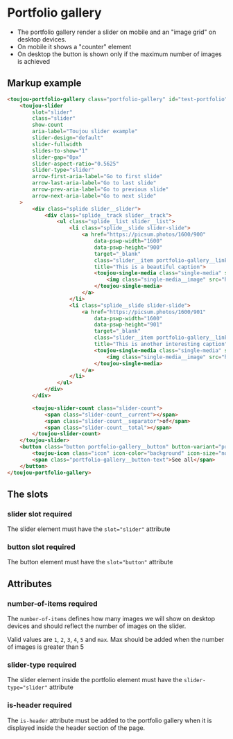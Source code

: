 # Portfolio gallery

- The portfolio gallery render a slider on mobile and an "image grid" on desktop devices.
- On mobile it shows a "counter" element
- On desktop the button is shown only if the maximum number of images is achieved

## Markup example
```html
<toujou-portfolio-gallery class="portfolio-gallery" id="test-portfolio" number-of-items="2">
    <toujou-slider
        slot="slider"
        class="slider"
        show-count
        aria-label="Toujou slider example"
        slider-design="default"
        slider-fullwidth
        slides-to-show="1"
        slider-gap="0px"
        slider-aspect-ratio="0.5625"
        slider-type="slider"
        arrow-first-aria-label="Go to first slide"
        arrow-last-aria-label="Go to last slide"
        arrow-prev-aria-label="Go to previous slide"
        arrow-next-aria-label="Go to next slide"
    >
        <div class="splide slider__slider">
            <div class="splide__track slider__track">
                <ul class="splide__list slider__list">
                    <li class="splide__slide slider-slide">
                        <a href="https://picsum.photos/1600/900"
                            data-pswp-width="1600"
                            data-pswp-height="900"
                            target="_blank"
                            class="slider__item portfolio-gallery__link"
                            title="This is a beautiful caption">
                            <toujou-single-media class="single-media" slot="slider-item">
                                <img class="single-media__image" src="https://picsum.photos/1600/900" alt="Nice image">
                            </toujou-single-media>
                        </a>
                    </li>
                    <li class="splide__slide slider-slide">
                        <a href="https://picsum.photos/1600/901"
                            data-pswp-width="1600"
                            data-pswp-height="901"
                            target="_blank"
                            class="slider__item portfolio-gallery__link"
                            title="This is another interesting caption">
                            <toujou-single-media class="single-media" slot="slider-item">
                                <img class="single-media__image" src="https://picsum.photos/1600/901" alt="Nice image">
                            </toujou-single-media>
                        </a>
                    </li>
                </ul>
            </div>
        </div>

        <toujou-slider-count class="slider-count">
            <span class="slider-count__current"></span>
            <span class="slider-count__separator">of</span>
            <span class="slider-count__total"></span>
        </toujou-slider-count>
    </toujou-slider>
    <button class="button portfolio-gallery__button" button-variant="primary" button-size="normal" button-type="default" slot="button">
        <toujou-icon class="icon" icon-color="background" icon-size="normal" icon-name="flower"></toujou-icon>
        <span class="portfolio-gallery__button-text">See all</span>
    </button>
</toujou-portfolio-gallery>
```

## The slots

### slider slot <toujou-chip class="chip" chip-bg-color="warning">required</toujou-chip>
The slider element must have the `slot="slider"` attribute

### button slot <toujou-chip class="chip" chip-bg-color="warning">required</toujou-chip>
The button element must have the `slot="button"` attribute

## Attributes

### number-of-items <toujou-chip class="chip" chip-bg-color="warning">required</toujou-chip>
The `number-of-items` defines how many images we will show on desktop devices and should reflect the number of images on the slider.

Valid values are `1`, `2`, `3`, `4`, `5` and `max`. Max should be added when the number of images is greater than 5

### slider-type <toujou-chip class="chip" chip-bg-color="warning">required</toujou-chip>
The slider element inside the portfolio element must have the `slider-type="slider"` attribute

### is-header <toujou-chip class="chip" chip-bg-color="warning">required</toujou-chip>
The `is-header` attribute must be added to the portfolio gallery when it is displayed inside the header section of the page.